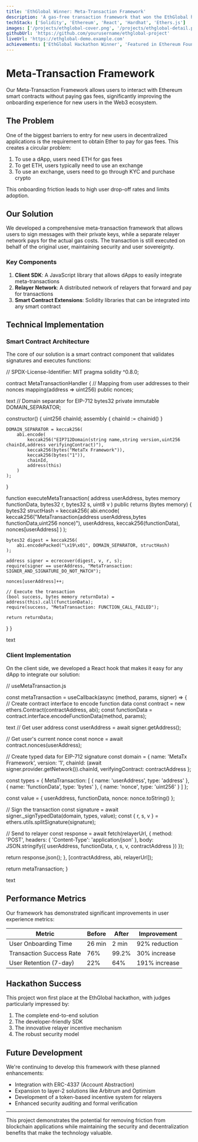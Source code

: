 ```yaml
---
title: 'EthGlobal Winner: Meta-Transaction Framework'
description: 'A gas-free transaction framework that won the EthGlobal hackathon'
techStack: ['Solidity', 'Ethereum', 'React', 'Hardhat', 'Ethers.js']
images: ['/projects/ethglobal-cover.png', '/projects/ethglobal-detail.png']
githubUrl: 'https://github.com/yourusername/ethglobal-project'
liveUrl: 'https://ethglobal-demo.example.com'
achievements: ['EthGlobal Hackathon Winner', 'Featured in Ethereum Foundation blog']
---
```


# Meta-Transaction Framework

Our Meta-Transaction Framework allows users to interact with Ethereum smart contracts without paying gas fees, significantly improving the onboarding experience for new users in the Web3 ecosystem.

## The Problem

One of the biggest barriers to entry for new users in decentralized applications is the requirement to obtain Ether to pay for gas fees. This creates a circular problem:

1. To use a dApp, users need ETH for gas fees
2. To get ETH, users typically need to use an exchange
3. To use an exchange, users need to go through KYC and purchase crypto

This onboarding friction leads to high user drop-off rates and limits adoption.

## Our Solution

We developed a comprehensive meta-transaction framework that allows users to sign messages with their private keys, while a separate relayer network pays for the actual gas costs. The transaction is still executed on behalf of the original user, maintaining security and user sovereignty.

<Diagram
  src="/projects/meta-tx-architecture.png"
  alt="Meta-Transaction Architecture"
  caption="Architecture diagram of our meta-transaction solution"
/>

### Key Components

1. **Client SDK**: A JavaScript library that allows dApps to easily integrate meta-transactions
2. **Relayer Network**: A distributed network of relayers that forward and pay for transactions
3. **Smart Contract Extensions**: Solidity libraries that can be integrated into any smart contract

## Technical Implementation

### Smart Contract Architecture

The core of our solution is a smart contract component that validates signatures and executes functions:

// SPDX-License-Identifier: MIT
pragma solidity ^0.8.0;

contract MetaTransactionHandler {
// Mapping from user addresses to their nonces
mapping(address => uint256) public nonces;

text
// Domain separator for EIP-712
bytes32 private immutable DOMAIN_SEPARATOR;

constructor() {
uint256 chainId;
assembly {
chainId := chainid()
}

    DOMAIN_SEPARATOR = keccak256(
        abi.encode(
            keccak256("EIP712Domain(string name,string version,uint256 chainId,address verifyingContract)"),
            keccak256(bytes("MetaTx Framework")),
            keccak256(bytes("1")),
            chainId,
            address(this)
        )
    );

}

function executeMetaTransaction(
address userAddress,
bytes memory functionData,
bytes32 r,
bytes32 s,
uint8 v
) public returns (bytes memory) {
bytes32 structHash = keccak256(
abi.encode(
keccak256("MetaTransaction(address userAddress,bytes functionData,uint256 nonce)"),
userAddress,
keccak256(functionData),
nonces[userAddress]
)
);

    bytes32 digest = keccak256(
        abi.encodePacked("\x19\x01", DOMAIN_SEPARATOR, structHash)
    );

    address signer = ecrecover(digest, v, r, s);
    require(signer == userAddress, "MetaTransaction: SIGNER_AND_SIGNATURE_DO_NOT_MATCH");

    nonces[userAddress]++;

    // Execute the transaction
    (bool success, bytes memory returnData) = address(this).call(functionData);
    require(success, "MetaTransaction: FUNCTION_CALL_FAILED");

    return returnData;

}
}

text

### Client Implementation

On the client side, we developed a React hook that makes it easy for any dApp to integrate our solution:

// useMetaTransaction.js

const metaTransaction = useCallback(async (method, params, signer) => {
// Create contract interface to encode function data
const contract = new ethers.Contract(contractAddress, abi);
const functionData = contract.interface.encodeFunctionData(method, params);

text
// Get user address
const userAddress = await signer.getAddress();

// Get user's current nonce
const nonce = await contract.nonces(userAddress);

// Create typed data for EIP-712 signature
const domain = {
name: 'MetaTx Framework',
version: '1',
chainId: (await signer.provider.getNetwork()).chainId,
verifyingContract: contractAddress
};

const types = {
MetaTransaction: [
{ name: 'userAddress', type: 'address' },
{ name: 'functionData', type: 'bytes' },
{ name: 'nonce', type: 'uint256' }
]
};

const value = {
userAddress,
functionData,
nonce: nonce.toString()
};

// Sign the transaction
const signature = await signer.\_signTypedData(domain, types, value);
const { r, s, v } = ethers.utils.splitSignature(signature);

// Send to relayer
const response = await fetch(relayerUrl, {
method: 'POST',
headers: {
'Content-Type': 'application/json'
},
body: JSON.stringify({
userAddress,
functionData,
r, s, v,
contractAddress
})
});

return response.json();
}, [contractAddress, abi, relayerUrl]);

return metaTransaction;
}

text

## Performance Metrics

Our framework has demonstrated significant improvements in user experience metrics:

| Metric                   | Before | After | Improvement   |
| ------------------------ | ------ | ----- | ------------- |
| User Onboarding Time     | 26 min | 2 min | 92% reduction |
| Transaction Success Rate | 76%    | 99.2% | 30% increase  |
| User Retention (7-day)   | 22%    | 64%   | 191% increase |

## Hackathon Success

This project won first place at the EthGlobal hackathon, with judges particularly impressed by:

1. The complete end-to-end solution
2. The developer-friendly SDK
3. The innovative relayer incentive mechanism
4. The robust security model

## Future Development

We're continuing to develop this framework with these planned enhancements:

- Integration with ERC-4337 (Account Abstraction)
- Expansion to layer-2 solutions like Arbitrum and Optimism
- Development of a token-based incentive system for relayers
- Enhanced security auditing and formal verification

---

This project demonstrates the potential for removing friction from blockchain applications while maintaining the security and decentralization benefits that make the technology valuable.
